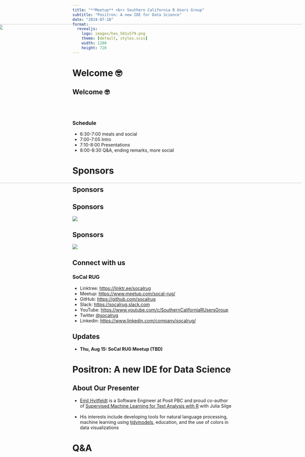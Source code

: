 ```yaml
---
title: "**Meetup** <br> Southern California R Users Group"
subtitle: "Positron: A new IDE for Data Science"
date: "2024-07-18"
format:
  revealjs: 
    logo: images/hex_501x579.png
    theme: [default, styles.scss]
    width: 1280
    height: 720
---
```


# Welcome 🤓

## Welcome 🤓

<br><br>

### Schedule

* 6:30-7:00 meals and social
* 7:00-7:05 Intro
* 7:10-8:00 Presentations
* 8:00-8:30 Q&A, ending remarks, more social

# Sponsors

## Sponsors {.no-logo}

<img src="images/SoCalRUG EECS Slide.png"
     width="1150px" height="500px"
     style="position:absolute; right:10px; top:130px;">

## Sponsors
  
![](images/UCI_Merage_Business_School.jpg)

## Sponsors

![](images/MDS-Homepage-Header-1536x512.jpg)

## Connect with us

### SoCal RUG

* Linktree: <https://linktr.ee/socalrug>
* Meetup: <https://www.meetup.com/socal-rug/>
* GitHub: <https://github.com/socalrug>
* Slack: <https://socalrug.slack.com>
* YouTube: <https://www.youtube.com/c/SouthernCaliforniaRUsersGroup>
* Twitter [@socalrug](https://twitter.com/socalrug)
* Linkedin: <https://www.linkedin.com/company/socalrug/>

## Updates

- **Thu, Aug 15: SoCal RUG Meetup (TBD)**

# Positron: A new IDE for Data Science

## About Our Presenter

- [Emil Hvitfeldt](https://emilhvitfeldt.com/) is a Software Engineer at Posit PBC and proud co-author of [Supervised Machine Learning for Text Analysis with R](https://smltar.com/) with Julia Silge
<br><br>
- His interests include developing tools for natural language processing, machine learning using [tidymodels](https://www.tidymodels.org/), education, and the use of colors in data visualizations


# Q&A

